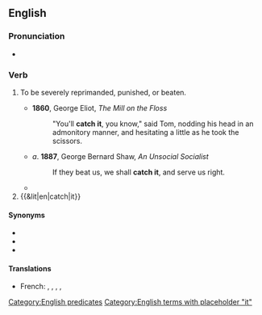 ==English==

===Pronunciation===
* {{audio|en|en-au-catch it.ogg|Audio (AU)}}

===Verb===
{{en-verb|catches it|catching it|caught it}}

# {{lb|en|idiomatic}} To be severely reprimanded, punished, or beaten.
#* '''1860''', George Eliot, ''The Mill on the Floss''
#*: "You'll '''catch it''', you know," said Tom, nodding his head in an admonitory manner, and hesitating a little as he took the scissors.
#* ''a''. '''1887''', George Bernard Shaw, ''An Unsocial Socialist''
#*: If they beat us, we shall '''catch it''', and serve us right.
#* {{quote-text|en|year=2003|author=Sid Fleischman|title=The Whipping Boy|page=39|passage=I'll '''catch it''' for your mischief in running away. And I'll '''catch it''' again when the tutor claps eyes on the handwriting.}}
# {{&lit|en|catch|it}}

====Synonyms====
* {{l|en|cop it}}
* {{l|en|catch hell}}
* {{l|en|get it}}

====Translations====
{{trans-top|to be scolded or chastised}}
* French: {{qualifier|colloquial|France}} {{t+|fr|se faire appeler Arthur}}, {{qualifier|colloquial}} {{t+|fr|se faire sonner les cloches}}, {{qualifier|informal}} {{t+|fr|se faire tirer les oreilles}}, {{qualifier|France|informal}} {{t+|fr|se faire remonter les bretelles}}, {{qualifier|colloquial}} {{t|fr|[[se faire]] [[enguirlander]]}}
{{trans-mid}}
{{trans-bottom}}

[[Category:English predicates]]
[[Category:English terms with placeholder "it"]]